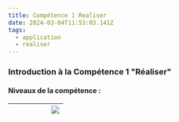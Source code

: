 ```yaml
---
title: Compétence 1 Realiser
date: 2024-03-04T11:53:03.141Z
tags:
  - application
  - realiser
---
```


### Introduction à la Compétence 1 "Réaliser"

#### Niveaux de la compétence :

|     |   |   |   |   | ![](/RealiserImg/SCR-20240304-lpeu.png) |
| :-: | - | - | - | - | --------------------------------------- |

<CaptionnedImage imgURL="/RealiserImg/realisations/bluej-editor.png" caption="Premier programme (BlueJ)" />

<CaptionnedImage imgURL="/RealiserImg/realisations/SCR-20240305-tmac.png" caption="Gestion Tournoi de Belote" />

<CaptionnedImage imgURL="/RealiserImg/realisations/SCR-20240305-tuan.jpeg" caption="Projet Slave Narratives" />
